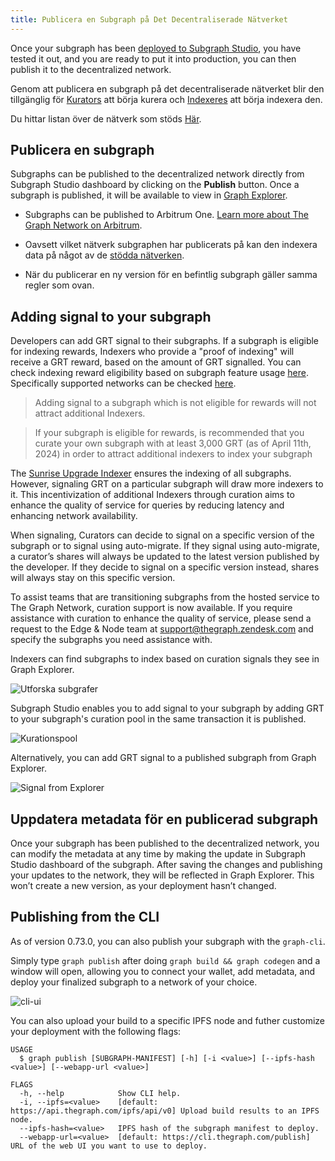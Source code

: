```yaml
---
title: Publicera en Subgraph på Det Decentraliserade Nätverket
---
```


Once your subgraph has been [deployed to Subgraph Studio](/deploying/deploying-a-subgraph-to-studio), you have tested it out, and you are ready to put it into production, you can then publish it to the decentralized network.

Genom att publicera en subgraph på det decentraliserade nätverket blir den tillgänglig för [Kurators](/network/curating) att börja kurera och [Indexeres](/network/indexing) att börja indexera den.

<VideoEmbed youtube="satdwdbvzAQ" />

Du hittar listan över de nätverk som stöds [Här](/developing/supported-networks).

## Publicera en subgraph

Subgraphs can be published to the decentralized network directly from Subgraph Studio dashboard by clicking on the **Publish** button. Once a subgraph is published, it will be available to view in [Graph Explorer](https://thegraph.com/explorer/).

- Subgraphs can be published to Arbitrum One. [Learn more about The Graph Network on Arbitrum](/arbitrum/arbitrum-faq).

- Oavsett vilket nätverk subgraphen har publicerats på kan den indexera data på något av de [stödda nätverken](/developing/supported-networks).

- När du publicerar en ny version för en befintlig subgraph gäller samma regler som ovan.

## Adding signal to your subgraph

Developers can add GRT signal to their subgraphs. If a subgraph is eligible for indexing rewards, Indexers who provide a "proof of indexing" will receive a GRT reward, based on the amount of GRT signalled. You can check indexing reward eligibility based on subgraph feature usage [here](https://github.com/graphprotocol/indexer/blob/main/docs/feature-support-matrix.md). Specifically supported networks can be checked [here](/developing/supported-networks).

> Adding signal to a subgraph which is not eligible for rewards will not attract additional Indexers.

> If your subgraph is eligible for rewards, is recommended that you curate your own subgraph with at least 3,000 GRT (as of April 11th, 2024) in order to attract additional indexers to index your subgraph

The [Sunrise Upgrade Indexer](/sunrise/#what-is-the-upgrade-indexer) ensures the indexing of all subgraphs. However, signaling GRT on a particular subgraph will draw more indexers to it. This incentivization of additional Indexers through curation aims to enhance the quality of service for queries by reducing latency and enhancing network availability.

When signaling, Curators can decide to signal on a specific version of the subgraph or to signal using auto-migrate. If they signal using auto-migrate, a curator’s shares will always be updated to the latest version published by the developer. If they decide to signal on a specific version instead, shares will always stay on this specific version.

To assist teams that are transitioning subgraphs from the hosted service to The Graph Network, curation support is now available. If you require assistance with curation to enhance the quality of service, please send a request to the Edge & Node team at support@thegraph.zendesk.com and specify the subgraphs you need assistance with.

Indexers can find subgraphs to index based on curation signals they see in Graph Explorer.

![Utforska subgrafer](/img/explorer-subgraphs.png)

Subgraph Studio enables you to add signal to your subgraph by adding GRT to your subgraph's curation pool in the same transaction it is published.

![Kurationspool](/img/curate-own-subgraph-tx.png)

Alternatively, you can add GRT signal to a published subgraph from Graph Explorer.

![Signal from Explorer](/img/signal-from-explorer.png)

## Uppdatera metadata för en publicerad subgraph

Once your subgraph has been published to the decentralized network, you can modify the metadata at any time by making the update in Subgraph Studio dashboard of the subgraph. After saving the changes and publishing your updates to the network, they will be reflected in Graph Explorer. This won’t create a new version, as your deployment hasn’t changed.

## Publishing from the CLI

As of version 0.73.0, you can also publish your subgraph with the `graph-cli`.

Simply type `graph publish` after doing `graph build && graph codegen` and a window will open, allowing you to connect your wallet, add metadata, and deploy your finalized subgraph to a network of your choice.

![cli-ui](/img/cli-ui.png)

You can also upload your build to a specific IPFS node and futher customize your deployment with the following flags:

```
USAGE
  $ graph publish [SUBGRAPH-MANIFEST] [-h] [-i <value>] [--ipfs-hash <value>] [--webapp-url <value>]

FLAGS
  -h, --help            Show CLI help.
  -i, --ipfs=<value>    [default: https://api.thegraph.com/ipfs/api/v0] Upload build results to an IPFS node.
  --ipfs-hash=<value>   IPFS hash of the subgraph manifest to deploy.
  --webapp-url=<value>  [default: https://cli.thegraph.com/publish] URL of the web UI you want to use to deploy.
```
